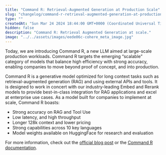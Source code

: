 ```yaml
---
title: "Command R: Retrieval-Augmented Generation at Production Scale"
slug: "changelog/command-r-retrieval-augmented-generation-at-production-scale"
type: ""
createdAt: "Sun Mar 24 2024 18:44:00 GMT+0000 (Coordinated Universal Time)"
hidden: false
description: "Command R: Retrieval Augmented Generation at scale."
image: "../../assets/images/eede06c-cohere_meta_image.jpg"   
---
```

Today, we are introducing Command R, a new LLM aimed at large-scale production workloads. Command R targets the emerging “scalable” category of models that balance high efficiency with strong accuracy, enabling companies to move beyond proof of concept, and into production.

Command R is a generative model optimized for long context tasks such as retrieval-augmented generation (RAG) and using external APIs and tools. It is designed to work in concert with our industry-leading Embed and Rerank models to provide best-in-class integration for RAG applications and excel at enterprise use cases. As a model built for companies to implement at scale, Command R boasts:

- Strong accuracy on RAG and Tool Use
- Low latency, and high throughput
- Longer 128k context and lower pricing
- Strong capabilities across 10 key languages
- Model weights available on HuggingFace for research and evaluation

For more information, check out the [official blog post](https://cohere.com/blog/command-r/) or the [Command R documentation](/docs/command-r).
